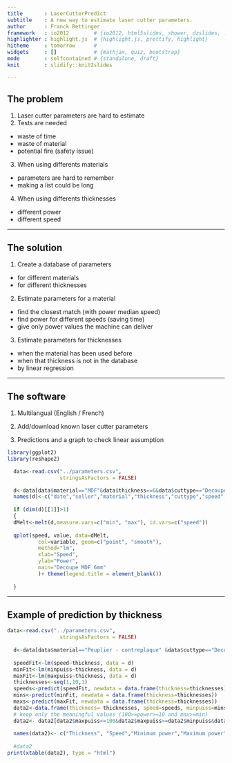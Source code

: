 ```yaml
---
title       : LaserCutterPredict
subtitle    : A new way to estimate laser cutter parameters.
author      : Franck Bettinger
framework   : io2012        # {io2012, html5slides, shower, dzslides, ...}
highlighter : highlight.js  # {highlight.js, prettify, highlight}
hitheme     : tomorrow      # 
widgets     : []            # {mathjax, quiz, bootstrap}
mode        : selfcontained # {standalone, draft}
knit        : slidify::knit2slides

---
```


## The problem

1. Laser cutter parameters are hard to estimate
2. Tests are needed 
  * waste of time
  * waste of material
  * potential fire (safety issue)
3. When using differents materials
  * parameters are hard to remember
  * making a list could be long
4. When using differents thicknesses
  * different power
  * different speed

---

## The solution

1. Create a database of parameters
  * for different materials
  * for different thicknesses
  
2. Estimate parameters for a material
  * find the closest match (with power median speed)
  * find power for different speeds (saving time)
  * give only power values the machine can deliver
  
3. Estimate parameters for thicknesses
  * when the material has been used before
  * when that thickness is not in the database
  * by linear regression

---

## The software

1. Multilangual (English / French)

2. Add/download known laser cutter parameters

3. Predictions and a graph to check linear assumption

```r

library(ggplot2)
library(reshape2)

  data<-read.csv("../parameters.csv",
                 stringsAsFactors = FALSE)

  d<-data[data$material=="MDF"&data$thickness==6&data$cuttype=="Decoupe"&!is.na(data$minpuiss)&!is.na(data$maxpuiss),]
  names(d)<-c("date","seller","material","thickness","cuttype","speed","min","max")
  
  if (dim(d)[[1]]>1)
  {
  dMelt<-melt(d,measure.vars=c("min", "max"), id.vars=c("speed"))
  
  qplot(speed, value, data=dMelt, 
          col=variable, geom=c("point", "smooth"), 
          method="lm",
          xlab="Speed", 
          ylab="Power", 
          main="Decoupe MDF 6mm"
          )+ theme(legend.title = element_blank())
          
  }
```

---

## Example of prediction by thickness

```r
data<-read.csv("../parameters.csv",
                 stringsAsFactors = FALSE)
  
  d<-data[data$material=="Peuplier - contreplaque" &data$cuttype=="Decoupe"&!is.na(data$minpuiss)&!is.na(data$maxpuiss),]
 
  speedFit<-lm(speed~thickness, data = d)
  minFit<-lm(minpuiss~thickness, data = d)
  maxFit<-lm(maxpuiss~thickness, data = d)
  thicknesses<-seq(1,10,1)
  speeds<-predict(speedFit, newdata = data.frame(thickness=thicknesses))
  mins<-predict(minFit, newdata = data.frame(thickness=thicknesses))
  maxs<-predict(maxFit, newdata = data.frame(thickness=thicknesses))
  data2<-data.frame(thickness= thicknesses, speed=speeds, minpuiss=mins, maxpuiss=maxs)
  # keep only the meaningful values (100>=power>=10 and max>=min)
  data2<- data2[data2$maxpuiss<=100&data2$maxpuiss>=data2$minpuiss&data2$minpuiss>=10&data2$speed>0,]
  
  names(data2)<- c("Thickness", "Speed","Minimum power","Maximum power")
  
  #data2
print(xtable(data2), type = "html")
```




